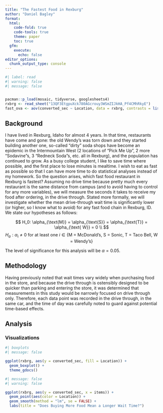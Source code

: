 ```yaml
---
title: "The Fastest Food in Rexburg"
author: "Daniel Bagley"
format: 
  html: 
    code-fold: true
    code-tools: true
    theme: paper
    toc: true
  gfm:
    execute: 
      echo: false
editor_options: 
  chunk_output_type: console
---
```



```r
#| label: read
#| warning: false
#| message: false


pacman::p_load(mosaic, tidyverse, googlesheets4)
rxbrg <- read_sheet("13QF3EtgpuXck780AGcrouy3WSmZIJkHA_Pf4CMhRkyE")
fast_ova <- aov(converted_sec ~ Location, data = rxbrg, contrasts = list(Location = contr.sum))

```

## Background

I have lived in Rexburg, Idaho for almost 4 years. In that time, restaurants have come and gone: the old Wendy's was torn down and they started building another one, so-called "dirty" soda shops have become an epidemic in the Intermountain West (2 locations of "Pick Me Up", 2 more "Sodavine"s, 3 "Redneck Soda"s, etc. all in Rexburg), and the population has continued to grow. As a busy college student, I like to save time where possible, and the first place to lose minutes is mealtime. I wish to eat as fast as possible so that I can have more time to do statistical analyses instead of my homework. So the question arises, which fast food restaurant in Rexburg is fastest? Assuming no drive time because pretty much every restaurant is the same distance from campus (and to avoid having to control for any more variables), we will measure the seconds it takes to receive my food after ordering, in the drive through. Stated more formally, we will investigate whether the mean drive-through wait time is significantly lower (or higher, so I know what to avoid) for any fast food chain in Rexburg, ID. We state our hypotheses as follows: 

$$
  H_0:  \alpha_{\text{M}} = \alpha_{\text{S}} = \alpha_{\text{T}} = \alpha_{\text{ W}} = 0 \\
$$
$$
  H_a: \alpha_{\text{i}} \neq 0 \text{ for at least one } i \in \{ \text{M = McDonald's, S = Sonic, T = Taco Bell, W = Wendy's} \}
$$

The level of significance for this analysis will be $\alpha = 0.05$.

## Methodology

Having previously noted that wait times vary widely when purchasing food in the store, and because the drive through is ostensibly designed to be quicker than parking and entering the store, it was determined that measurements in this study would be narrowly focused on drive through only. Therefore, each data point was recorded in the drive through, in the same car, and the time of day was carefully noted to guard against potential time-based effects. 


## Analysis

### Visualizations

```r
#| boxplots
#| message: false

ggplot(rxbrg, aes(y = converted_sec, fill = Location)) + 
  geom_boxplot() +
  theme_gdocs()

```

```r
#| message: false
#| warning: false

ggplot(rxbrg, aes(y = converted_sec, x = items)) +
  geom_point(aes(color = Location)) + 
  geom_smooth(method = "lm", se = FALSE) + 
  labs(title = "Does Buying More Food Mean a Longer Wait Time?")
```



